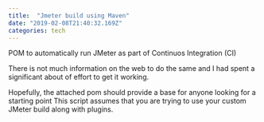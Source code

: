 ```yaml
---
title:  "Jmeter build using Maven"
date: "2019-02-08T21:40:32.169Z"
categories: tech
---
```

POM to automatically run JMeter as part of Continuos Integration (CI)</h3>

There is not much information on the web to do the same and I had spent a significant about of effort to get it working.

Hopefully, the attached pom should provide a base for anyone looking for a starting point
This script assumes that you are trying to use your custom JMeter build along with plugins.
